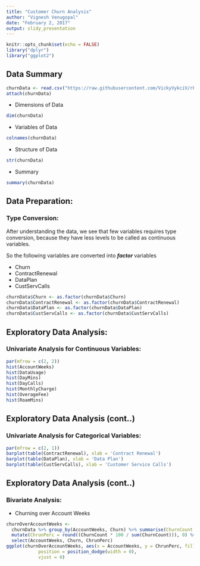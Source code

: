 ```yaml
---
title: "Customer Churn Analysis"
author: "Vignesh Venugopal"
date: "February 2, 2017"
output: slidy_presentation
---
```


```r
knitr::opts_chunk$set(echo = FALSE)
library("dplyr")
library("ggplot2")
```

## Data Summary

```r
churnData <- read.csv("https://raw.githubusercontent.com/VickyVykciV/rProgramming/master/dataFiles/Cellphone.csv", header = T)
attach(churnData)
```
- Dimensions of Data
```r
dim(churnData)
```
- Variables of Data
```r
colnames(churnData)
```
- Structure of Data
```r
str(churnData)
```
- Summary
```r
summary(churnData)
```

## Data Preparation:

### Type Conversion:

After understanding the data, we see that few variables requires type conversion, because they have less levels to be called as continuous variables.

So the following variables are converted into **_factor_** variables

- Churn					
- ContractRenewal				
- DataPlan					
- CustServCalls

```r
churnData$Churn <- as.factor(churnData$Churn)
churnData$ContractRenewal <- as.factor(churnData$ContractRenewal)
churnData$DataPlan <- as.factor(churnData$DataPlan)
churnData$CustServCalls <- as.factor(churnData$CustServCalls)
```

## Exploratory Data Analysis:

### Univariate Analysis for Continuous Variables:

```r
par(mfrow = c(2, 2))
hist(AccountWeeks)
hist(DataUsage)
hist(DayMins)
hist(DayCalls)
hist(MonthlyCharge)
hist(OverageFee)
hist(RoamMins)
```

## Exploratory Data Analysis (cont..)

### Univariate Analysis for Categorical Variables:

```r
par(mfrow = c(2, 1))
barplot(table(ContractRenewal), xlab = 'Contract Renewal')
barplot(table(DataPlan), xlab = 'Data Plan')
barplot(table(CustServCalls), xlab = 'Customer Service Calls')
```

## Exploratory Data Analysis (cont..)

### Bivariate Analysis:

- Churning over Account Weeks

```r
churnOverAccountWeeks <-
  churnData %>% group_by(AccountWeeks, Churn) %>% summarise(ChurnCount = length(Churn)) %>%
  mutate(ChrunPerc = round((ChurnCount * 100 / sum(ChurnCount))), 0) %>%
  select(AccountWeeks, Churn, ChrunPerc)
ggplot(churnOverAccountWeeks, aes(x = AccountWeeks, y = ChrunPerc, fill = Churn)) + geom_bar(stat = "identity") + geom_text(aes(label = ChrunPerc),
            position = position_dodge(width = 0),
            vjust = 0)
```
